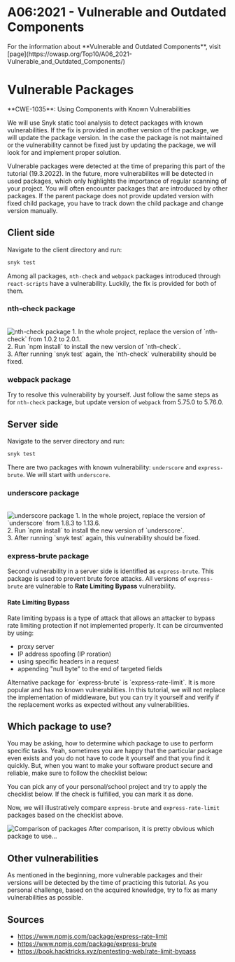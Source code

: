 
# A06:2021 - Vulnerable and Outdated Components

<Callout type="info" emoji="ℹ️">
For the information about **Vulnerable and Outdated Components**, visit [page](https://owasp.org/Top10/A06_2021-Vulnerable_and_Outdated_Components/)
</Callout>

# Vulnerable Packages

<Callout type="warning" emoji="🔍">
  **CWE-1035**: Using Components with Known Vulnerabilities
</Callout>

We will use Snyk static tool analysis to detect packages with known vulnerabilities. If the fix is provided in another version
of the package, we will update the package version. In the case the package is not maintained or the vulnerability cannot be fixed just by updating the package, we will look for and implement proper solution.

<Callout type="info" emoji="ℹ️">
    Vulnerable packages were detected at the time of preparing this part of the tutorial (19.3.2022). In the future, more vulnerabilites will be
    detected in used packages, which only highlights the importance of regular scanning of your project.
</Callout>

<Callout emoji="💡">
    You will often encounter packages that are introduced by other packages. If the parent package does not provide
    updated version with fixed child package, you have to track down the child package and change version manually.
</Callout>

## Client side
Navigate to the client directory and run:
```bash copy
snyk test
```
Among all packages, `nth-check` and `webpack` packages introduced through `react-scripts` have a vulnerability.
Luckily, the fix is provided for both of them.

### nth-check package
<br />
<Image src="/a06/nth-check.png" alt="nth-check package" width={1000} height={300}/>
<Callout emoji="💡">
    1. In the whole project, replace the version of `nth-check` from 1.0.2 to 2.0.1.<br/>
    2. Run `npm install` to install the new version of `nth-check`.<br/>
    3. After running `snyk test` again, the `nth-check` vulnerability should be fixed.
</Callout>

### webpack package

Try to resolve this vulnerability by yourself. Just follow the same steps as for `nth-check` package, but update version of `webpack` from 5.75.0 to 5.76.0.

## Server side
Navigate to the server directory and run:
```bash copy
snyk test
```
There are two packages with known vulnerability: `underscore` and `express-brute`.
We will start with `underscore`.

### underscore package
<br />
<Image src="/a06/underscore.png" alt="underscore package" width={1000} height={300}/>
<Callout emoji="💡">
    1. In the whole project, replace the version of `underscore` from 1.8.3 to 1.13.6.<br/>
    2. Run `npm install` to install the new version of `underscore`.<br/>
    3. After running `snyk test` again, this vulnerability should be fixed.
</Callout>

### express-brute package
Second vulnerability in a server side is identified as `express-brute`. This package is used to prevent brute force attacks.
All versions of `express-brute` are vulnerable to **Rate Limiting Bypass** vulnerability.

#### Rate Limiting Bypass
Rate limiting bypass is a type of attack that allows an attacker to bypass rate limiting protection if not implemented properly. It can be circumvented by using:
* proxy server
* IP address spoofing (IP roration)
* using specific headers in a request
* appending "null byte" to the end of targeted fields

<Callout emoji="💡">
    Alternative package for `express-brute` is `express-rate-limit`. It is more popular and has no known
    vulnerabilities.
    In this tutorial, we will not replace the implementation of middleware, but you can try it yourself and verify if
    the replacement works as expected without any vulnerabilities.
</Callout>

## Which package to use?
You may be asking, how to determine which package to use to perform specific tasks. Yeah, sometimes you are happy that the particular package even exists and you do not have to code it yourself and that you find it quickly.
But, when you want to make your software product secure and reliable, make sure to follow the checklist below:

<Callout emoji="💡">
    You can pick any of your personal/school project and try to apply the checklist below. If the check is fulfilled, you can mark it as done.
</Callout>

<br />
<CheckBoxItem text="Check if the package is maintained." />
<CheckBoxItem text="Check the count of downloads per week." />
<CheckBoxItem text="Check the number of open issues and also stars on a GitHub repository." />

Now, we will illustratively compare `express-brute` and `express-rate-limit` packages based on the checklist above.

<Image src="/compare_packages.png" alt="Comparison of packages" width={1000} height={300}/>

<Callout emoji="💡">
    After comparison, it is pretty obvious which package to use...
</Callout>

## Other vulnerabilities
As mentioned in the beginning, more vulnerable packages and their versions will be detected by the time of practicing this tutorial.
<Callout emoji="💡">
    As you personal challenge, based on the acquired knowledge, try to fix as many vulnerabilities as possible.
</Callout>

## Sources
* https://www.npmjs.com/package/express-rate-limit
* https://www.npmjs.com/package/express-brute
* https://book.hacktricks.xyz/pentesting-web/rate-limit-bypass
